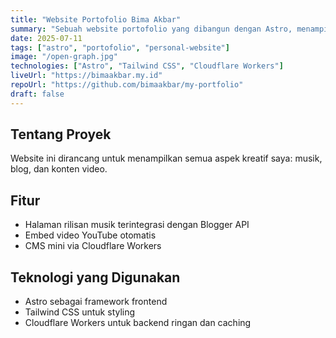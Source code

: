---
title: "Website Portofolio Bima Akbar"
summary: "Sebuah website portofolio yang dibangun dengan Astro, menampilkan rilisan musik, video, dan blog pribadi."
date: 2025-07-11
tags: ["astro", "portofolio", "personal-website"]
image: "/open-graph.jpg"
technologies: ["Astro", "Tailwind CSS", "Cloudflare Workers"]
liveUrl: "https://bimaakbar.my.id"
repoUrl: "https://github.com/bimaakbar/my-portfolio"
draft: false
---

## Tentang Proyek

Website ini dirancang untuk menampilkan semua aspek kreatif saya: musik, blog, dan konten video.

## Fitur

- Halaman rilisan musik terintegrasi dengan Blogger API
- Embed video YouTube otomatis
- CMS mini via Cloudflare Workers

## Teknologi yang Digunakan

- Astro sebagai framework frontend
- Tailwind CSS untuk styling
- Cloudflare Workers untuk backend ringan dan caching

